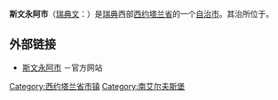 {{Infobox Kommun|
fullname=Svenljunga kommun|
coatofarms=[[File:Svenljunga_vapen.svg|100px]]|
county=[[西约塔兰省|西约塔兰省]]|
province=[[西约特兰|西约特兰]]|
capital={{link-en|斯文永阿|Svenljunga}}|
map=[[File:Svenljunga_Municipality_in_Västra_Götaland_County.png|200px]]|
arearank=第118名|
area=992.75|
arealand=925.54|
populationrank=第208名|
population=10,405|
densityrank=第226名|
populationdensity=11.2|
website=http://www.svenljunga.se/|
footnotes=面积与人口统计数据来自[[瑞典统计局|瑞典统计局]]，截至2006年12月31日}}

'''斯文永阿市'''（[[瑞典文|瑞典文]]：{{lang|sv|''Svenljunga kommun''}}）是[[瑞典|瑞典]]西部[[西约塔兰省|西约塔兰省]]的一个[[瑞典自治市|自治市]]。其治所位于{{link-en|斯文永阿|Svenljunga}}。

== 外部链接 ==
* [http://www.svenljunga.se 斯文永阿市] {{Wayback|url=http://www.svenljunga.se/ |date=20210326100825 }}－官方网站

{{Västra Götaland County}}
{{Localities in Svenljunga Municipality}}

{{coord|57|30|N|13|07|E|region:SE_type:adm2nd|display=title}}

[[Category:西约塔兰省市镇|Category:西约塔兰省市镇]]
[[Category:南艾尔夫斯堡|Category:南艾尔夫斯堡]]